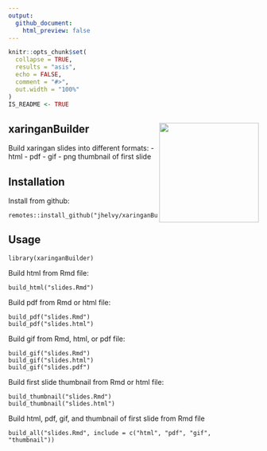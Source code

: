 ```yaml
---
output:
  github_document:
    html_preview: false
---
```


<!-- README.md is generated from README.Rmd. Please edit that file -->

```r
knitr::opts_chunk$set(
  collapse = TRUE,
  results = "asis",
  echo = FALSE,
  comment = "#>",
  out.width = "100%"
)
IS_README <- TRUE
```

## xaringanBuilder <img src="images/hex_sticker.png" align="right" width="200"/>

Build xaringan slides into different formats:
- html
- pdf
- gif
- png thumbnail of first slide

## Installation

Install from github:
```
remotes::install_github("jhelvy/xaringanBuilder")
```

## Usage
```
library(xaringanBuilder)
```

Build html from Rmd file:
```
build_html("slides.Rmd")
```

Build pdf from Rmd or html file:
```
build_pdf("slides.Rmd")
build_pdf("slides.html")
```

Build gif from Rmd, html, or pdf file:
```
build_gif("slides.Rmd")
build_gif("slides.html")
build_gif("slides.pdf")
```

Build first slide thumbnail from Rmd or html file:
```
build_thumbnail("slides.Rmd")
build_thumbnail("slides.html")
```

Build html, pdf, gif, and thumbnail of first slide from Rmd file
```
build_all("slides.Rmd", include = c("html", "pdf", "gif", "thumbnail"))
```
